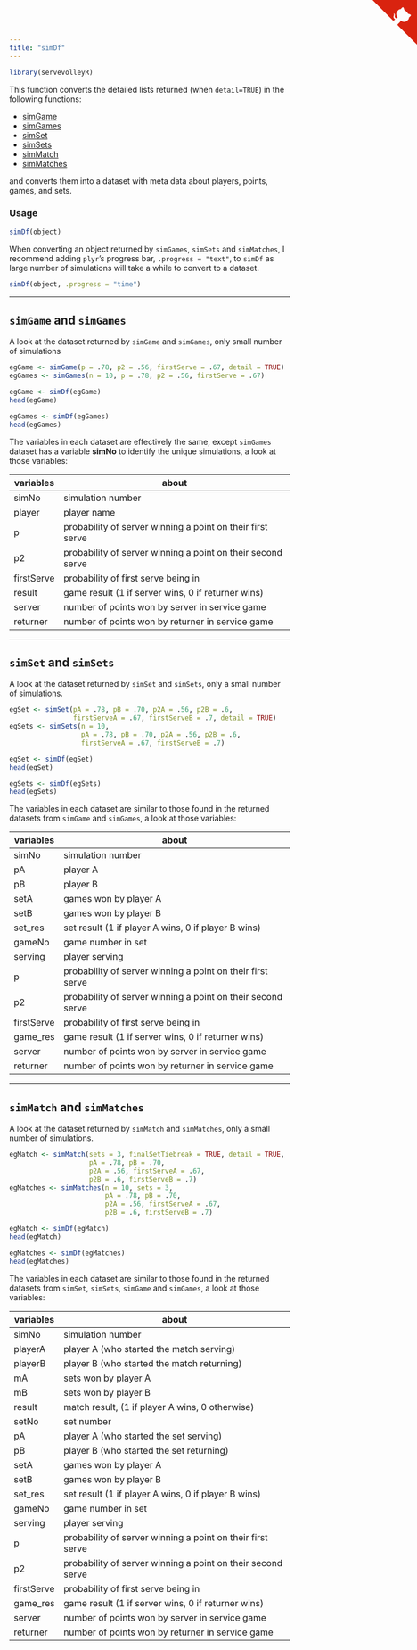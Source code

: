 ```yaml
---
title: "simDf"
---
```


```r
library(servevolleyR)
```

This function converts the detailed lists returned (when `detail=TRUE`) in the following functions:

* [simGame](simGame.html)
* [simGames](simGames.html)
* [simSet](simSet.html)
* [simSets](simSets.html)
* [simMatch](simMatch.html)
* [simMatches](simMatches.html)

and converts them into a dataset with meta data about players, points, games, and sets.

### Usage

```r
simDf(object)
```

When converting an object returned by `simGames`, `simSets` and `simMatches`, I recommend adding `plyr`'s progress bar, `.progress = "text"`, to `simDf` as large number of simulations will take a while to convert to a dataset.

```r
simDf(object, .progress = "time")
```

<hr>

## `simGame` and `simGames`

A look at the dataset returned by `simGame` and `simGames`, only small number of simulations

```r
egGame <- simGame(p = .78, p2 = .56, firstServe = .67, detail = TRUE)
egGames <- simGames(n = 10, p = .78, p2 = .56, firstServe = .67)

egGame <- simDf(egGame)
head(egGame)

egGames <- simDf(egGames)
head(egGames)
```
The variables in each dataset are effectively the same, except `simGames` dataset has a variable **simNo** to identify the unique simulations, a look at those variables:

variables | about
----------|------
simNo | simulation number
player | player name
p | probability of server winning a point on their first serve
p2 | probability of server winning a point on their second serve
firstServe | probability of first serve being in
result | game result (1 if server wins, 0 if returner wins)
server | number of points won by server in service game
returner | number of points won by returner in service game

<hr>

## `simSet` and `simSets`

A look at the dataset returned by `simSet` and `simSets`, only a small number of simulations.

```r
egSet <- simSet(pA = .78, pB = .70, p2A = .56, p2B = .6,
                firstServeA = .67, firstServeB = .7, detail = TRUE)
egSets <- simSets(n = 10,
                  pA = .78, pB = .70, p2A = .56, p2B = .6,
                  firstServeA = .67, firstServeB = .7)

egSet <- simDf(egSet)
head(egSet)

egSets <- simDf(egSets)
head(egSets)
```

The variables in each dataset are similar to those found in the returned datasets from `simGame` and `simGames`, a look at those variables:

variables | about
----------|------
simNo | simulation number
pA | player A
pB | player B
setA | games won by player A
setB | games won by player B
set_res | set result (1 if player A wins, 0 if player B wins)
gameNo | game number in set
serving | player serving
p | probability of server winning a point on their first serve
p2 | probability of server winning a point on their second serve
firstServe | probability of first serve being in
game_res | game result (1 if server wins, 0 if returner wins)
server | number of points won by server in service game
returner | number of points won by returner in service game

<hr>

## `simMatch` and `simMatches`

A look at the dataset returned by `simMatch` and `simMatches`, only a small number of simulations.

```r
egMatch <- simMatch(sets = 3, finalSetTiebreak = TRUE, detail = TRUE,
                    pA = .78, pB = .70,
                    p2A = .56, firstServeA = .67,
                    p2B = .6, firstServeB = .7)
egMatches <- simMatches(n = 10, sets = 3,
                        pA = .78, pB = .70,
                        p2A = .56, firstServeA = .67,
                        p2B = .6, firstServeB = .7)

egMatch <- simDf(egMatch)
head(egMatch)

egMatches <- simDf(egMatches)
head(egMatches)
```

The variables in each dataset are similar to those found in the returned datasets from `simSet`, `simSets`, `simGame` and `simGames`, a look at those variables:

variables | about
----------|------
simNo | simulation number
playerA | player A (who started the match serving)
playerB | player B (who started the match returning)
mA | sets won by player A
mB | sets won by player B
result | match result, (1 if player A wins, 0 otherwise)
setNo | set number
pA | player A (who started the set serving)
pB | player B (who started the set returning)
setA | games won by player A
setB | games won by player B
set_res | set result (1 if player A wins, 0 if player B wins)
gameNo | game number in set
serving | player serving
p | probability of server winning a point on their first serve
p2 | probability of server winning a point on their second serve
firstServe | probability of first serve being in
game_res | game result (1 if server wins, 0 if returner wins)
server | number of points won by server in service game
returner | number of points won by returner in service game


<a href="https://github.com/durtal/servevolleyR" class="github-corner"><svg width="80" height="80" viewBox="0 0 250 250" style="fill:#d9230f; color:#fcfcfc; position: absolute; top: 0; border: 0; right: 0;"><path d="M0,0 L115,115 L130,115 L142,142 L250,250 L250,0 Z"></path><path d="M128.3,109.0 C113.8,99.7 119.0,89.6 119.0,89.6 C122.0,82.7 120.5,78.6 120.5,78.6 C119.2,72.0 123.4,76.3 123.4,76.3 C127.3,80.9 125.5,87.3 125.5,87.3 C122.9,97.6 130.6,101.9 134.4,103.2" fill="currentColor" style="transform-origin: 130px 106px;" class="octo-arm"></path><path d="M115.0,115.0 C114.9,115.1 118.7,116.5 119.8,115.4 L133.7,101.6 C136.9,99.2 139.9,98.4 142.2,98.6 C133.8,88.0 127.5,74.4 143.8,58.0 C148.5,53.4 154.0,51.2 159.7,51.0 C160.3,49.4 163.2,43.6 171.4,40.1 C171.4,40.1 176.1,42.5 178.8,56.2 C183.1,58.6 187.2,61.8 190.9,65.4 C194.5,69.0 197.7,73.2 200.1,77.6 C213.8,80.2 216.3,84.9 216.3,84.9 C212.7,93.1 206.9,96.0 205.4,96.6 C205.1,102.4 203.0,107.8 198.3,112.5 C181.9,128.9 168.3,122.5 157.7,114.1 C157.9,116.9 156.7,120.9 152.7,124.9 L141.0,136.5 C139.8,137.7 141.6,141.9 141.8,141.8 Z" fill="currentColor" class="octo-body"></path></svg></a><style>.github-corner:hover .octo-arm{animation:octocat-wave 560ms ease-in-out}@keyframes octocat-wave{0%,100%{transform:rotate(0)}20%,60%{transform:rotate(-25deg)}40%,80%{transform:rotate(10deg)}}@media (max-width:500px){.github-corner:hover .octo-arm{animation:none}.github-corner .octo-arm{animation:octocat-wave 560ms ease-in-out}}</style>
